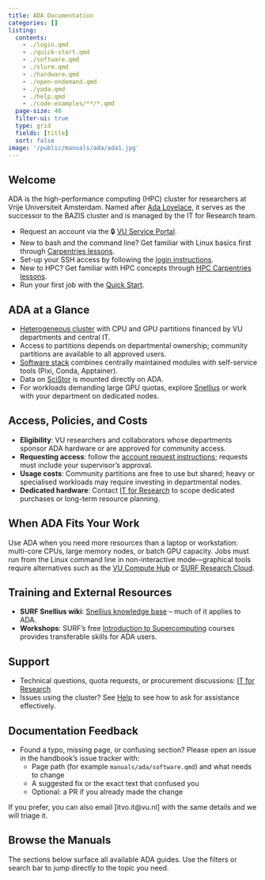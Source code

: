 ```yaml
---
title: ADA Documentation
categories: []
listing:
  contents: 
    - ./login.qmd
    - ./quick-start.qmd
    - ./software.qmd
    - ./slurm.qmd
    - ./hardware.qmd
    - ./open-ondemand.qmd
    - ./yoda.qmd
    - ./help.qmd
    - ./code-examples/**/*.qmd
  page-size: 40
  filter-ui: true
  type: grid
  fields: [title]
  sort: false
image: '/public/manuals/ada/ada1.jpg'
---
```


## Welcome

ADA is the high-performance computing (HPC) cluster for researchers at Vrije Universiteit Amsterdam. Named after [Ada Lovelace](https://en.wikipedia.org/wiki/Ada_Lovelace), it serves as the successor to the BAZIS cluster and is managed by the IT for Research team.

::: {.callout-note title="New here? Start with these first."}
- Request an account via the 🔒 [VU Service Portal](https://services.vu.nl/esc?id=sc_cat_item&sys_id=83139c79473e8150bfa46d72e36d432e). 
- New to bash and the command line? Get familiar with Linux basics first through [Carpentries lessons](https://swcarpentry.github.io/shell-novice/).
- Set-up your SSH access by following the [login instructions](./login.qmd).
- New to HPC? Get familiar with HPC concepts through [HPC Carpentries lessons](https://carpentries-incubator.github.io/hpc-intro/).
- Run your first job with the [Quick Start](quick-start.qmd).
:::

## ADA at a Glance

- [Heterogeneous cluster](./hardware.qmd) with CPU and GPU partitions financed by VU departments and central IT.
- Access to partitions depends on departmental ownership; community partitions are available to all approved users.
- [Software stack](./software.qmd) combines centrally maintained modules with self-service tools (Pixi, Conda, Apptainer).
- Data on [SciStor](../../topics/scistor.qmd) is mounted directly on ADA.
- For workloads demanding large GPU quotas, explore [Snellius](../../topics/snellius.qmd) or work with your department on dedicated nodes.

## Access, Policies, and Costs

- **Eligibility**: VU researchers and collaborators whose departments sponsor ADA hardware or are approved for community access.
- **Requesting access**: follow the [account request instructions](../../topics/ada.qmd#how-to-request-access); requests must include your supervisor’s approval.
- **Usage costs**: Community partitions are free to use but shared; heavy or specialised workloads may require investing in departmental nodes.
- **Dedicated hardware**: Contact [IT for Research](mailto:itvo.it@vu.nl) to scope dedicated purchases or long-term resource planning.

## When ADA Fits Your Work

Use ADA when you need more resources than a laptop or workstation: multi-core CPUs, large memory nodes, or batch GPU capacity. Jobs must run from the Linux command line in non-interactive mode—graphical tools require alternatives such as the [VU Compute Hub](https://hub.compute.vu.nl/) or [SURF Research Cloud](../../topics/researchcloud.qmd).

## Training and External Resources

- **SURF Snellius wiki**: [Snellius knowledge base](https://servicedesk.surf.nl/wiki/display/WIKI/Snellius) – much of it applies to ADA.
- **Workshops**: SURF’s free [Introduction to Supercomputing](https://www.surf.nl/en/agenda) courses provides transferable skills for ADA users.

## Support

- Technical questions, quota requests, or procurement discussions: [IT for Research](mailto:itvo.it@vu.nl)
- Issues using the cluster? See [Help](help.qmd) to see how to ask for assistance effectively.

## Documentation Feedback

- Found a typo, missing page, or confusing section? Please open an issue in the handbook’s issue tracker with:
  - Page path (for example `manuals/ada/software.qmd`) and what needs to change
  - A suggested fix or the exact text that confused you
  - Optional: a PR if you already made the change

If you prefer, you can also email [itvo.it@vu.nl] with the same details and we will triage it.

## Browse the Manuals

The sections below surface all available ADA guides. Use the filters or search bar to jump directly to the topic you need.
